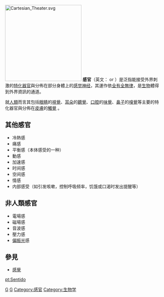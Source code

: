 {{noteTA
|T=zh-hans:感受器; zh-hant:感覺接受器;
|1=zh-hans:感受器; zh-hant:感覺接受器;
}}
{{otheruses|感覺 (消歧義)}}
[[File:Cartesian_Theater.svg|250px]]
'''感官'''（英文：{{link-en|sensory organ|Sense#Sensory_organs}} or {{link-en|sense organ}}）是泛指能接受外界刺激的[[特化器官|特化器官]]與分佈在部分身體上的[[感觉神经|感觉神经]]，其運作依[[全有全無律|全有全無律]]，是[[生物|生物]]體得到外界資訊的通道。

就[[人類|人類]]而言其包括[[眼睛|眼睛]]的[[視覺|視覺]]、[[耳朵|耳朵]]的[[聽覺|聽覺]]、[[口腔|口腔]]的[[味覺|味覺]]、[[鼻子|鼻子]]的[[嗅覺|嗅覺]]等主要的特化器官與分佈在[[皮膚|皮膚]]的[[觸覺|觸覺]]<!--和內在的[[體感覺|體感覺]]-->。

==其他感官==
* 冷熱感
* 痛感
* 平衡感（本体感受的一种）
* 動感
* 加速感
* 时间感
* 空间感
* 情感
* 内部感受（如引发咳嗽，控制呼吸频率，饥饿或口渴时发出提醒等）

== 非人類感官 ==
* 電場感
* 磁場感
* 音波感
* 壓力感
* [[偏振光|偏振光]]感

==參見==
*[[感覺|感覺]]

{{感觉系统}}

[[Category:器官|G]]
[[Category:神經系統|G]]
[[Category:感官|Category:感官]]
[[Category:生物学|Category:生物学]]

[[pt:Sentido|pt:Sentido]]
